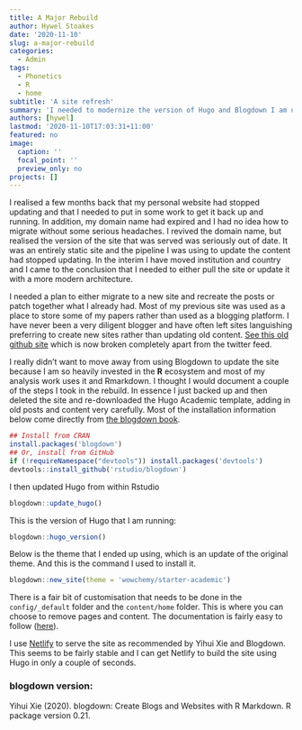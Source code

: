 ```yaml
---
title: A Major Rebuild
author: Hywel Stoakes
date: '2020-11-10'
slug: a-major-rebuild
categories:
  - Admin
tags:
  - Phonetics
  - R
  - home
subtitle: 'A site refresh'
summary: 'I needed to modernize the version of Hugo and Blogdown I am using.'
authors: [hywel]
lastmod: '2020-11-10T17:03:31+11:00'
featured: no
image:
  caption: ''
  focal_point: ''
  preview_only: no
projects: []
---
```


I realised a few months back that my personal website had stopped updating and that I needed to put in some work to get it back up and running. In addition, my domain name had expired and I had no idea how to migrate without some serious headaches. I revived the domain name, but realised the version of the site that was served was seriously out of date. It was an entirely static site and the pipeline I was using to update the content had stopped updating. In the interim I have moved institution and country and I came to the conclusion that I needed to either pull the site or update it with a more modern architecture.

I needed a plan to either migrate to a new site and recreate the posts or patch together what I already had. Most of my previous site was used as a place to store some of my papers rather than used as a blogging platform. I have never been a very diligent blogger and have often left sites languishing preferring to create new sites rather than updating old content. [See this old github site](https://hywel.github.io) which is now broken completely apart from the twitter feed.

I really didn't want to move away from using Blogdown to update the site because I am so heavily invested in the **R** ecosystem and most of my analysis work uses it and Rmarkdown. I thought I would document a couple of the steps I took in the rebuild. In essence I just backed up and then deleted the site and re-downloaded the Hugo Academic template, adding in old posts and content very carefully. Most of the installation information below come directly from [the blogdown book](https://bookdown.org/yihui/blogdown/).

```r
## Install from CRAN
install.packages('blogdown') 
## Or, install from GitHub
if (!requireNamespace("devtools")) install.packages('devtools')
devtools::install_github('rstudio/blogdown')
```

I then updated Hugo from within Rstudio

```r
blogdown::update_hugo()
```

This is the version of Hugo that I am running:

```r
blogdown::hugo_version()
```

Below is the theme that I ended up using, which is an update of the original theme. And this is the command I used to install it.

```r
blogdown::new_site(theme = 'wowchemy/starter-academic')
```

There is a fair bit of customisation that needs to be done in the `config/_default` folder and the `content/home` folder. This is where you can choose to remove pages and content. The documentation is fairly easy to follow ([here](https://wowchemy.com/docs/)).

I use [Netlify](https://www.netlify.com) to serve the site as recommended by Yihui Xie and Blogdown. This seems to be fairly stable and I can get Netlify to build the site using Hugo in only a couple of seconds.

### blogdown version:

Yihui Xie (2020). blogdown: Create Blogs and Websites with R Markdown. R package version 0.21.
